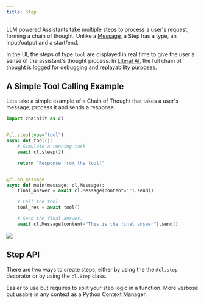 ```yaml
---
title: Step
---
```


LLM powered Assistants take multiple steps to process a user's request, forming a chain of thought.
Unlike a [Message](concepts/message), a Step has a type, an input/output and a start/end.

In the UI, the steps of type `tool` are displayed in real time to give the user a sense of the assistant's thought process.
In [Literal AI](https://literalai.com), the full chain of thought is logged for debugging and replayability purposes.

## A Simple Tool Calling Example

Lets take a simple example of a Chain of Thought that takes a user's message, process it and sends a response.

```py
import chainlit as cl


@cl.step(type="tool")
async def tool():
    # Simulate a running task
    await cl.sleep(2)

    return "Response from the tool!"


@cl.on_message
async def main(message: cl.Message):
    final_answer = await cl.Message(content="").send()

    # Call the tool
    tool_res = await tool()

    # Send the final answer.
    await cl.Message(content="This is the final answer").send()
```

<Frame caption="Output of the code above">
  <img src="/images/step.png" />
</Frame>

## Step API

There are two ways to create steps, either by using the the `@cl.step` decorator or by using the `cl.Step` class.

<CardGroup cols={2}>
  <Card
    title="@cl.step"
    icon="at"
    color="#F80061"
    href="/api-reference/step-decorator"
  >
    Easier to use but requires to split your step logic in a function.
  </Card>
  <Card
    title="with cl.Step():"
    icon="code"
    color="#F80061"
    href="/api-reference/step-class"
  >
    More verbose but usable in any context as a Python Context Manager.
  </Card>
</CardGroup>
